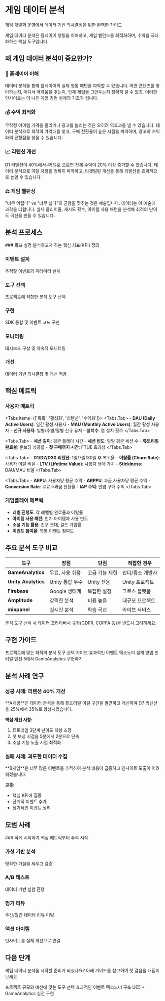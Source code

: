 
# 게임 데이터 분석

게임 개발과 운영에서 데이터 기반 의사결정을 위한 완벽한 가이드

<Callout type="info" emoji="🎮">
  게임 데이터 분석은 플레이어 행동을 이해하고, 게임 밸런스를 최적화하며, 수익을 극대화하는 핵심 도구입니다.
</Callout>

## 왜 게임 데이터 분석이 중요한가?

### 👥 플레이어 이해
데이터 분석을 통해 플레이어의 실제 행동 패턴을 파악할 수 있습니다. 어떤 콘텐츠를 좋아하는지, 어디서 어려움을 겪는지, 언제 게임을 그만두는지 정확히 알 수 있죠. 이러한 인사이트는 더 나은 게임 경험 설계의 기초가 됩니다.

### 💰 수익 최적화
무작정 아이템 가격을 올리거나 광고를 늘리는 것은 오히려 역효과를 낼 수 있습니다. 데이터 분석으로 최적의 가격대를 찾고, 구매 전환율이 높은 시점을 파악하며, 광고와 수익화의 균형점을 찾을 수 있습니다.

### 📈 리텐션 개선
D1 리텐션이 40%에서 45%로 오르면 전체 수익이 20% 이상 증가할 수 있습니다. 데이터 분석으로 이탈 지점을 정확히 파악하고, 타겟팅된 개선을 통해 리텐션을 효과적으로 높일 수 있습니다.

### ⚖️ 게임 밸런싱
"너무 어렵다" vs "너무 쉽다"의 균형을 맞추는 것은 예술입니다. 데이터는 이 예술에 과학을 더합니다. 실제 클리어율, 재시도 횟수, 아이템 사용 패턴을 분석해 최적의 난이도 곡선을 만들 수 있습니다.

## 분석 프로세스

<Steps>
### 목표 설정
분석하고자 하는 핵심 지표(KPI) 정의

### 이벤트 설계
추적할 이벤트와 파라미터 설계

### 도구 선택
프로젝트에 적합한 분석 도구 선택

### 구현
SDK 통합 및 이벤트 코드 구현

### 모니터링
대시보드 구성 및 지속적 모니터링

### 개선
데이터 기반 의사결정 및 개선 적용
</Steps>

## 핵심 메트릭

### 사용자 메트릭

<Tabs items={['획득', '활성화', '리텐션', '수익화']}>
  <Tabs.Tab>
    - **DAU (Daily Active Users)**: 일간 활성 사용자
    - **MAU (Monthly Active Users)**: 월간 활성 사용자
    - **신규 사용자**: 일별/주별/월별 신규 유저
    - **설치수**: 앱 설치 횟수
  </Tabs.Tab>
  
  <Tabs.Tab>
    - **세션 길이**: 평균 플레이 시간
    - **세션 빈도**: 일일 평균 세션 수
    - **튜토리얼 완료율**: 온보딩 성공률
    - **첫 구매까지 시간**: FTUE 효과성
  </Tabs.Tab>
  
  <Tabs.Tab>
    - **D1/D7/D30 리텐션**: 1일/7일/30일 후 복귀율
    - **이탈률 (Churn Rate)**: 사용자 이탈 비율
    - **LTV (Lifetime Value)**: 사용자 생애 가치
    - **Stickiness**: DAU/MAU 비율
  </Tabs.Tab>
  
  <Tabs.Tab>
    - **ARPU**: 사용자당 평균 수익
    - **ARPPU**: 과금 사용자당 평균 수익
    - **Conversion Rate**: 무료→과금 전환율
    - **IAP 수익**: 인앱 구매 수익
  </Tabs.Tab>
</Tabs>

### 게임플레이 메트릭

- **레벨 진행도**: 각 레벨별 완료율과 이탈률
- **아이템 사용 패턴**: 인기 아이템과 사용 빈도
- **소셜 기능 활용**: 친구 초대, 길드 가입률
- **이벤트 참여율**: 특별 이벤트 참여도

## 주요 분석 도구 비교

| 도구 | 장점 | 단점 | 적합한 경우 |
|------|------|------|------------|
| **GameAnalytics** | 무료, 사용 쉬움 | 고급 기능 제한 | 인디/중소 개발사 |
| **Unity Analytics** | Unity 통합 우수 | Unity 전용 | Unity 프로젝트 |
| **Firebase** | Google 생태계 | 복잡한 설정 | 크로스 플랫폼 |
| **Amplitude** | 강력한 분석 | 비용 높음 | 대규모 프로젝트 |
| **mixpanel** | 실시간 분석 | 학습 곡선 | 라이브 서비스 |

<Callout type="warning">
  분석 도구 선택 시 데이터 프라이버시 규정(GDPR, COPPA 등)을 반드시 고려하세요.
</Callout>

## 구현 가이드

<Cards>
  <Cards.Card title="분석 도구 선택" href="/game-data-analysis/tool-selection" arrow>
    프로젝트에 맞는 최적의 분석 도구 선택 가이드
  </Cards.Card>
  <Cards.Card title="이벤트 설계" href="/game-data-analysis/event-design" arrow>
    효과적인 이벤트 택소노미 설계 방법
  </Cards.Card>
  <Cards.Card title="GameAnalytics + UE5" href="/game-data-analysis/tool-selection/gameanalytics-ue5" arrow>
    언리얼 엔진 5에서 GameAnalytics 구현하기
  </Cards.Card>
</Cards>

## 분석 사례 연구

### 성공 사례: 리텐션 40% 개선

<Callout type="success">
  **A게임**은 데이터 분석을 통해 튜토리얼 이탈 구간을 발견하고 개선하여 D7 리텐션을 25%에서 35%로 향상시켰습니다.
</Callout>

**핵심 개선 사항:**
1. 튜토리얼 3단계 난이도 하향 조정
2. 첫 보상 시점을 5분에서 2분으로 단축
3. 소셜 기능 노출 시점 최적화

### 실패 사례: 과도한 데이터 수집

<Callout type="error">
  **B게임**은 너무 많은 이벤트를 추적하여 분석 비용이 급증하고 인사이트 도출이 어려워졌습니다.
</Callout>

**교훈:**
- 핵심 KPI에 집중
- 단계적 이벤트 추가
- 정기적인 이벤트 정리

## 모범 사례

<Steps>
### 작게 시작하기
핵심 메트릭부터 추적 시작

### 가설 기반 분석
명확한 가설을 세우고 검증

### A/B 테스트
데이터 기반 실험 진행

### 정기 리뷰
주간/월간 데이터 리뷰 미팅

### 액션 아이템
인사이트를 실제 개선으로 연결
</Steps>

## 다음 단계

게임 데이터 분석을 시작할 준비가 되셨나요? 아래 가이드를 참고하여 첫 걸음을 내딛어보세요.

<Cards>
  <Cards.Card title="🎯 분석 도구 선택하기" href="/game-data-analysis/tool-selection" arrow>
    프로젝트 규모와 예산에 맞는 도구 선택
  </Cards.Card>
  <Cards.Card title="📊 이벤트 설계하기" href="/game-data-analysis/event-design" arrow>
    효과적인 이벤트 택소노미 구축
  </Cards.Card>
  <Cards.Card title="🚀 구현 시작하기" href="/game-data-analysis/tool-selection/gameanalytics-ue5" arrow>
    UE5 + GameAnalytics 실전 구현
  </Cards.Card>
</Cards>